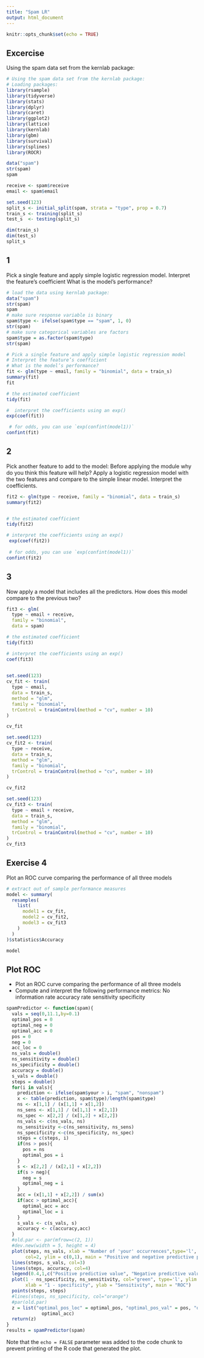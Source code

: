 ```yaml
---
title: "Spam LR"
output: html_document
---
```


```r
knitr::opts_chunk$set(echo = TRUE)
```
## Excercise 
Using the spam data set from the kernlab package:

```r
# Using the spam data set from the kernlab package:
# Loading packages:
library(rsample)
library(tidyverse)
library(stats)
library(dplyr)
library(caret)
library(ggplot2)
library(lattice)
library(kernlab)
library(gbm)
library(survival)
library(splines)
library(ROCR)

data("spam")
str(spam)
spam

receive <- spam$receive
email <- spam$email

```

```r
set.seed(123) 
split_s <- initial_split(spam, strata = "type", prop = 0.7)
train_s <- training(split_s)
test_s  <- testing(split_s)

dim(train_s)
dim(test_s)
split_s


```

## 1
Pick a single feature and apply simple logistic regression model.
Interpret the feature’s coefficient
What is the model’s performance?


```r
# load the data using kernlab package:
data("spam")
str(spam)
spam
# make sure response variable is binary
spam$type <- ifelse(spam$type == "spam", 1, 0)
str(spam)
# make sure categorical variables are factors
spam$type = as.factor(spam$type)
str(spam)

# Pick a single feature and apply simple logistic regression model
# Interpret the feature’s coefficient
# What is the model’s performance?
fit <- glm(type ~ email, family = "binomial", data = train_s)
summary(fit)
fit

# the estimated coefficient
tidy(fit)

#  interpret the coefficients using an exp()
exp(coef(fit))

 # for odds, you can use `exp(confint(model1))`
confint(fit)
```

## 2
Pick another feature to add to the model:
Before applying the module why do you think this feature will help?
Apply a logistic regression model with the two features and compare to the simple linear model.
Interpret the coefficients.

```r
fit2 <- glm(type ~ receive, family = "binomial", data = train_s)
summary(fit2)


# the estimated coefficient
tidy(fit2)

# interpret the coefficients using an exp()
 exp(coef(fit2))
 
 # for odds, you can use `exp(confint(model1))`
confint(fit2)
```

## 3
Now apply a model that includes all the predictors.
How does this model compare to the previous two?
```r
fit3 <- glm(
  type ~ email + receive,
  family = "binomial", 
  data = spam)

# the estimated coefficient
tidy(fit3)

# interpret the coefficients using an exp()
coef(fit3)
 

```


```r
set.seed(123)
cv_fit <- train(
  type ~ email, 
  data = train_s, 
  method = "glm",
  family = "binomial",
  trControl = trainControl(method = "cv", number = 10)
)

cv_fit

set.seed(123)
cv_fit2 <- train(
  type ~ receive, 
  data = train_s, 
  method = "glm",
  family = "binomial",
  trControl = trainControl(method = "cv", number = 10)
)

cv_fit2

set.seed(123)
cv_fit3 <- train(
  type ~ email + receive,
  data = train_s, 
  method = "glm",
  family = "binomial",
  trControl = trainControl(method = "cv", number = 10)
)
cv_fit3


```
## Exercise 4 
Plot an ROC curve comparing the performance of all three models
```r
# extract out of sample performance measures
model <- summary(
  resamples(
    list(
      model1 = cv_fit, 
      model2 = cv_fit2, 
      model3 = cv_fit3
    )
  )
)$statistics$Accuracy

model

```

## Plot ROC
- Plot an ROC curve comparing the performance of all three models
- Compute and interpret the following performance metrics:
No information rate
accuracy rate
sensitivity
specificity
```r
spamPredictor <- function(spam){
  vals = seq(0,11.1,by=0.1)
  optimal_pos = 0
  optimal_neg = 0
  optimal_acc = 0
  pos = 0
  neg = 0
  acc_loc = 0
  ns_vals = double()
  ns_sensitivity = double()
  ns_specificity = double()
  accuracy = double()
  s_vals = double()
  steps = double()
  for(i in vals){
    prediction <- ifelse(spam$your > i, "spam", "nonspam")
    x <- table(prediction, spam$type)/length(spam$type)
    ns <- x[1,1] / (x[1,1] + x[1,2])
    ns_sens <- x[1,1] / (x[1,1] + x[2,1])
    ns_spec <- x[2,2] / (x[1,2] + x[2,2])
    ns_vals <- c(ns_vals, ns)
    ns_sensitivity <-c(ns_sensitivity, ns_sens)
    ns_specificity <-c(ns_specificity, ns_spec)
    steps = c(steps, i)
    if(ns > pos){
      pos = ns
      optimal_pos = i
    }
    s <- x[2,2] / (x[2,1] + x[2,2])
    if(s > neg){
      neg = s
      optimal_neg = i
    }
    acc = (x[1,1] + x[2,2]) / sum(x)
    if(acc > optimal_acc){
      optimal_acc = acc
      optimal_loc = i
    }
    s_vals <- c(s_vals, s)
    accuracy <- c(accuracy,acc)
  }
  #old.par <- par(mfrow=c(2, 1))
  #dev.new(width = 5, height = 4)
  plot(steps, ns_vals, xlab = "Number of 'your' occurrences",type='l',
       col=2, ylim = c(0,1), main = "Positive and negative predictive power", ylab="" )
  lines(steps, s_vals, col=3)
  lines(steps, accuracy, col=4)
  legend(0.4,1,c("Positive predictive value", "Negative predictive value", "Accuracy"), col=c(2,3,4), lty=c(1,1), cex =0.7)
  plot(1 - ns_specificity, ns_sensitivity, col="green", type='l', ylim = c(0,1),
       xlab = "1 - specificity", ylab = "Sensitivity", main = "ROC")
  points(steps, steps)
  #lines(steps, ns_specificity, col="orange")
  #par(old.par)
  z = list("optimal_pos_loc" = optimal_pos, "optimal_pos_val" = pos, "optimal_neg_loc" = optimal_neg, "optimal_neg_val" = neg, "optimal_acc_loc" = optimal_loc, "optimal_acc_val" = 
             optimal_acc)
  return(z)
}
results = spamPredictor(spam)
```

Note that the `echo = FALSE` parameter was added to the code chunk to prevent printing of the R code that generated the plot.
